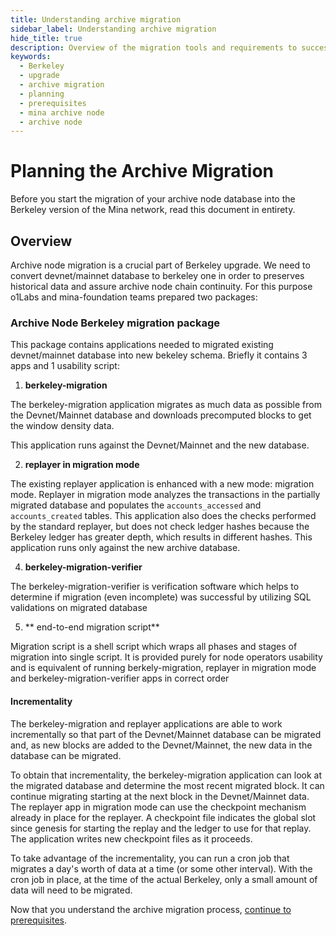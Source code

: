```yaml
---
title: Understanding archive migration
sidebar_label: Understanding archive migration
hide_title: true
description: Overview of the migration tools and requirements to successfully migrate Devnet/Mainnet archive database.
keywords:
  - Berkeley
  - upgrade
  - archive migration
  - planning 
  - prerequisites
  - mina archive node
  - archive node
---
```


# Planning the Archive Migration

Before you start the migration of your archive node database into the Berkeley version of the Mina network, read this document in entirety.

## Overview

Archive node migration is a crucial part of Berkeley upgrade. We need to convert devnet/mainnet database to berkeley one in order to preserves historical data and assure archive node chain continuity.
For this purpose o1Labs and mina-foundation teams prepared two packages:

### Archive Node Berkeley migration package

This package contains applications needed to migrated existing devnet/mainnet database into new bekeley schema.
Briefly it contains 3 apps and 1 usability script:

1. **berkeley-migration**

  The berkeley-migration application migrates as much data as possible from the Devnet/Mainnet database and downloads precomputed blocks to get the window density data. 
  
  This application runs against the Devnet/Mainnet and the new database.

2. **replayer in migration mode**

  The existing replayer application is enhanced with a new mode: migration mode. Replayer in migration mode analyzes the transactions in the partially migrated database and populates the `accounts_accessed` and `accounts_created` tables. This application also does the checks performed by the standard replayer, but does not check ledger hashes because the Berkeley ledger has greater depth, which results in different hashes. This application runs only against the new archive database.

4. **berkeley-migration-verifier**

  The berkeley-migration-verifier is verification software which helps to determine if migration (even incomplete) was successful by utilizing SQL validations on migrated database

5. ** end-to-end migration script**

  Migration script is a shell script which wraps all phases and stages of migration into single script. It is provided purely for node operators usability and is equivalent of running berkely-migration, replayer in migration mode and berkeley-migration-verifier apps in correct order

#### Incrementality

The berkeley-migration and replayer applications are able to work incrementally so that part of the Devnet/Mainnet database can be migrated and, as new blocks are added to the Devnet/Mainnet, the new data in the database can be migrated.

To obtain that incrementality, the berkeley-migration application can look at the migrated database and determine the most recent migrated block. It can continue migrating starting at the next block in the Devnet/Mainnet data. The replayer app in migration mode can use the checkpoint mechanism already in place for the replayer. A checkpoint file indicates the global slot since genesis for starting the replay and the ledger to use for that replay. The application writes new checkpoint files as it proceeds.

To take advantage of the incrementality, you can run a cron job that migrates a day's worth of data at a time (or some other interval). With the cron job in place, at the time of the actual Berkeley, only a small amount of data will need to be migrated.

Now that you understand the archive migration process, [continue to prerequisites](/berkeley-migration/archive-migration-prerequisites).
